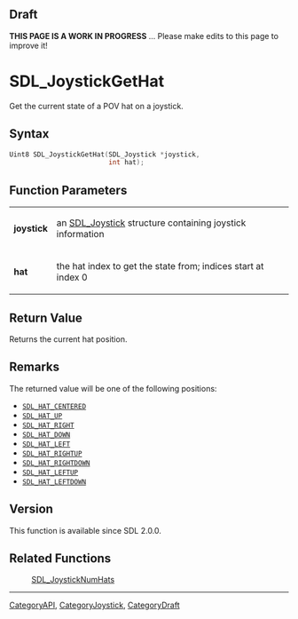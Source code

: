 
== Draft ==

'''THIS PAGE IS A WORK IN PROGRESS''' ... Please make edits to this page to improve it!
= SDL_JoystickGetHat =

Get the current state of a POV hat on a joystick.

== Syntax ==

<syntaxhighlight lang='c'>
Uint8 SDL_JoystickGetHat(SDL_Joystick *joystick,
                         int hat);
</syntaxhighlight>

== Function Parameters ==

{|
|'''joystick'''
|an [[SDL_Joystick]] structure containing joystick information
|-
|'''hat'''
|the hat index to get the state from; indices start at index 0
|}

== Return Value ==

Returns the current hat position.

== Remarks ==

The returned value will be one of the following positions:

* <code>[[SDL_HAT_CENTERED]]</code>
* <code>[[SDL_HAT_UP]]</code>
* <code>[[SDL_HAT_RIGHT]]</code>
* <code>[[SDL_HAT_DOWN]]</code>
* <code>[[SDL_HAT_LEFT]]</code>
* <code>[[SDL_HAT_RIGHTUP]]</code>
* <code>[[SDL_HAT_RIGHTDOWN]]</code>
* <code>[[SDL_HAT_LEFTUP]]</code>
* <code>[[SDL_HAT_LEFTDOWN]]</code>

== Version ==

This function is available since SDL 2.0.0.

== Related Functions ==

:[[SDL_JoystickNumHats]]

----
[[CategoryAPI]], [[CategoryJoystick]], [[CategoryDraft]]


